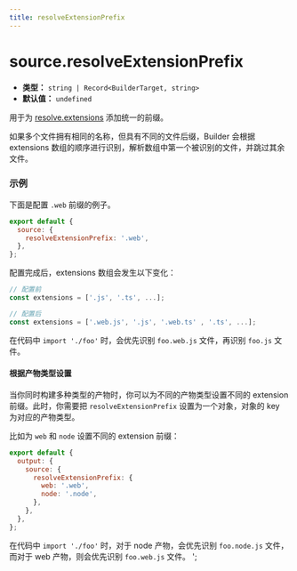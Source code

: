 ```yaml
---
title: resolveExtensionPrefix
---
```


# source.resolveExtensionPrefix

- **类型：** `string | Record<BuilderTarget, string>`
- **默认值：** `undefined`

用于为 [resolve.extensions](https://webpack.js.org/configuration/resolve/#resolveextensions) 添加统一的前缀。

如果多个文件拥有相同的名称，但具有不同的文件后缀，Builder 会根据 extensions 数组的顺序进行识别，解析数组中第一个被识别的文件，并跳过其余文件。

### 示例

下面是配置 `.web` 前缀的例子。

```js
export default {
  source: {
    resolveExtensionPrefix: '.web',
  },
};
```

配置完成后，extensions 数组会发生以下变化：

```js
// 配置前
const extensions = ['.js', '.ts', ...];

// 配置后
const extensions = ['.web.js', '.js', '.web.ts' , '.ts', ...];
```

在代码中 `import './foo'` 时，会优先识别 `foo.web.js` 文件，再识别 `foo.js` 文件。

#### 根据产物类型设置

当你同时构建多种类型的产物时，你可以为不同的产物类型设置不同的 extension 前缀。此时，你需要把 `resolveExtensionPrefix` 设置为一个对象，对象的 key 为对应的产物类型。

比如为 `web` 和 `node` 设置不同的 extension 前缀：

```js
export default {
  output: {
    source: {
      resolveExtensionPrefix: {
        web: '.web',
        node: '.node',
      },
    },
  },
};
```

在代码中 `import './foo'` 时，对于 node 产物，会优先识别 `foo.node.js` 文件，而对于 web 产物，则会优先识别 `foo.web.js` 文件。
';

